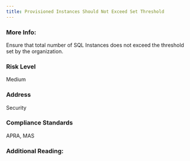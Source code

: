 ```yaml
---
title: Provisioned Instances Should Not Exceed Set Threshold
---
```


### More Info:

Ensure that total number of SQL Instances does not exceed the threshold set by the organization.

### Risk Level

Medium

### Address

Security

### Compliance Standards

APRA, MAS

### Additional Reading:
